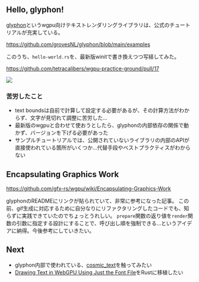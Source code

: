 ## Hello, glyphon!

[glyphon](https://docs.rs/glyphon/latest/glyphon/)というwgpu向けテキストレンダリングライブラリは、公式のチュートリアルが充実している。

https://github.com/grovesNL/glyphon/blob/main/examples

このうち、`hello-world.rs`を、最新版winitで書き換えつつ写経してみた。

https://github.com/tetracalibers/wgpu-practice-ground/pull/17

![](../../../assets/daily/2024-08-06/scshot-hello-glyphon.png)

### 苦労したこと

- text boundsは自前で計算して設定する必要があるが、その計算方法がわからず、文字が見切れて調整に苦労した…
- 最新版のwgpuと合わせて使おうとしたら、glyphonの内部依存の関係で動かず、バージョンを下げる必要があった
- サンプルチュートリアルでは、公開されていないライブラリの内部のAPIが直接使われている箇所がいくつか…代替手段やベストプラクティスがわからない

## Encapsulating Graphics Work

https://github.com/gfx-rs/wgpu/wiki/Encapsulating-Graphics-Work

glyphonのREADMEにリンクが貼られていて、非常に参考になった記事。
この前、gif生成に対応するために自分なりにリファクタリングしたコードでも、知らずに実践できていたのでちょっとうれしい。
`prepare`関数の返り値を`render`関数の引数に指定する設計にすることで、呼び出し順を強制できる…というアイデアに納得。今後参考にしていきたい。

## Next

- glyphon内部で使われている、[cosmic_text](https://docs.rs/cosmic-text/latest/cosmic_text/index.html)を触ってみたい
- [Drawing Text in WebGPU Using Just the Font File](https://tchayen.com/drawing-text-in-webgpu-using-just-the-font-file)をRustに移植したい
